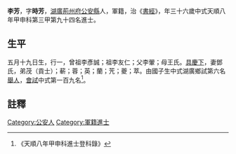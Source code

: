 {{Otheruses|李芳}}
{{明清人物信息框
| 姓名 = 李芳
| 原名 =
| 圖片名稱= 
| 圖片大小 =
| 圖片說明 = 
| 最高職務 =
| 國家 = 大明 
| 爵位 =
| 籍貫 = [[湖廣|湖廣]][[荊州府|荊州府]][[公安縣|公安縣]]
| 族裔 = 
| 旗籍 = 
| 字號 = 
| 諡號 =
| 出生日期 = 五月十九日
| 出生地點 =
| 逝世日期 = 
| 逝世地點 =
| 墓葬 =
| 配偶 = 鄧氏
| 親屬 = 曾祖李彥誠，祖李友仁，父李翬，母王氏　
| 出身 =
* 天順八年甲申科進士
| 經歷 =
| 著作 =  
*
*
*
}}
'''李芳'''{{BD|1429年||？年||}}，字'''時芳'''，[[湖廣|湖廣]][[荊州府|荊州府]][[公安縣|公安縣]]人，軍籍，治《[[書經|書經]]》，年三十六歲中式天順八年甲申科第三甲第九十四名進士。

== 生平 ==
五月十九日生，行一，曾祖李彥誠；祖李友仁；父李翬；母王氏。[[具慶下|具慶下]]，妻鄧氏，弟茂（貢士）；蔪；蓉；英；蘭；苀；夔；萃。由國子生中式湖廣鄉試第六名[[舉人|舉人]]，[[會試|會試]]中式第一百九名<ref>《天順八年甲申科進士登科錄》</ref>。

==註釋==
{{reflist}}

{{明朝人物小作品}}
{{天順八年甲申科殿试金榜}}
[[Category:公安人|Category:公安人]]
[[Category:軍籍進士|Category:軍籍進士]]
